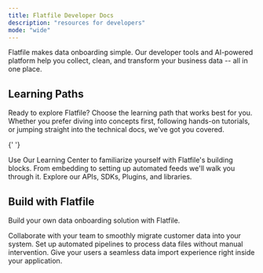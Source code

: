 ```yaml
---
title: Flatfile Developer Docs
description: "resources for developers"
mode: "wide"
---
```


Flatfile makes data onboarding simple. Our developer tools and AI-powered
platform help you collect, clean, and transform your business data -- all in one
place.

## Learning Paths

Ready to explore Flatfile? Choose the learning path that works best for you.
Whether you prefer diving into concepts first, following hands-on tutorials, or
jumping straight into the technical docs, we've got you covered.

{' '}

<CardGroup cols={3}>
  <Card
    title="Conceptual Overview"
    href="./learning-center/architecture/about"
    icon="thought-bubble"
  >
    Use Our Learning Center to familiarize yourself with Flatfile's building
    blocks.
  </Card>
  <Card
    title="Guides & Tutorials"
    href="./learning-center/guides/list"
    icon="chalkboard-user"
  >
    From embedding to setting up automated feeds we'll walk you through it.
  </Card>
  <Card title="Reference" href="./documentation/api" icon="file-lines">
    Explore our APIs, SDKs, Plugins, and libraries.
  </Card>
</CardGroup>

## Build with Flatfile

Build your own data onboarding solution with Flatfile.

<CardGroup cols={3}>
  <Card
    title="Onboarding Projects"
    icon="arrow-progress"
    href="./learning-center/use-cases/projects"
  >
    Collaborate with your team to smoothly migrate customer data into your
    system.
  </Card>
  <Card
    title="Automated File Feeds"
    icon="files"
    href="./learning-center/use-cases/headless"
  >
    Set up automated pipelines to process data files without manual
    intervention.
  </Card>
  <Card
    title="In-App Experience"
    icon="person-to-portal"
    href="./learning-center/use-cases/portal"
  >
    Give your users a seamless data import experience right inside your
    application.
  </Card>
</CardGroup>
